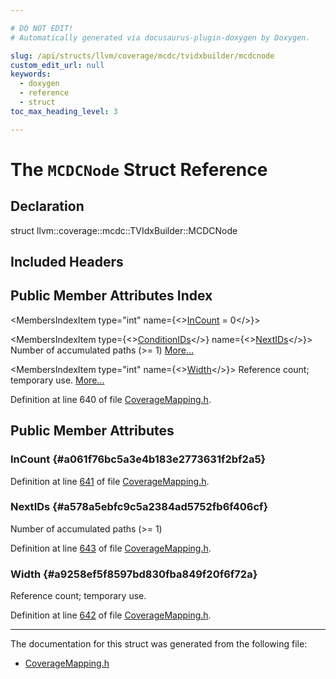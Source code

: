 ```yaml
---

# DO NOT EDIT!
# Automatically generated via docusaurus-plugin-doxygen by Doxygen.

slug: /api/structs/llvm/coverage/mcdc/tvidxbuilder/mcdcnode
custom_edit_url: null
keywords:
  - doxygen
  - reference
  - struct
toc_max_heading_level: 3

---
```





# The `MCDCNode` Struct Reference

<DoxygenPage pluginConfig={pluginConfig}>



## Declaration

<CodeBlock>struct llvm::coverage::mcdc::TVIdxBuilder::MCDCNode</CodeBlock>

## Included Headers

<IncludesList>
<IncludesListItem
  filePath="llvm/ProfileData/Coverage/CoverageMapping.h"
  permalink="/docs/api/files/include/include/llvm/include/llvm/profiledata/include/llvm/profiledata/coverage/coveragemapping-h"
  isLocal="true" />
</IncludesList>

## Public Member Attributes Index

<MembersIndex>

<MembersIndexItem
  type="int"
  name={<><a href="#a061f76bc5a3e4b183e2773631f2bf2a5">InCount</a> = 0</>}>
</MembersIndexItem>

<MembersIndexItem
  type={<><a href="/docs/api/namespaces/llvm/coverage/mcdc/#a9cc68f11a8ddf4b1032a53531107373d">ConditionIDs</a></>}
  name={<><a href="#a578a5ebfc9c5a2384ad5752fb6f406cf">NextIDs</a></>}>
Number of accumulated paths (&gt;= 1) <a href="#a578a5ebfc9c5a2384ad5752fb6f406cf">More...</a>
</MembersIndexItem>

<MembersIndexItem
  type="int"
  name={<><a href="#a9258ef5f8597bd830fba849f20f6f72a">Width</a></>}>
Reference count; temporary use. <a href="#a9258ef5f8597bd830fba849f20f6f72a">More...</a>
</MembersIndexItem>

</MembersIndex>


Definition at line 640 of file <a href="/docs/api/files/include/include/llvm/include/llvm/profiledata/include/llvm/profiledata/coverage/coveragemapping-h">CoverageMapping.h</a>.

<SectionDefinition>

## Public Member Attributes

### InCount {#a061f76bc5a3e4b183e2773631f2bf2a5}

<MemberDefinition
  prototype="int llvm::coverage::mcdc::TVIdxBuilder::MCDCNode::InCount = 0">

Definition at line <a href="/docs/api/files/include/include/llvm/include/llvm/profiledata/include/llvm/profiledata/coverage/coveragemapping-h/#l00641">641</a> of file <a href="/docs/api/files/include/include/llvm/include/llvm/profiledata/include/llvm/profiledata/coverage/coveragemapping-h">CoverageMapping.h</a>.
</MemberDefinition>

### NextIDs {#a578a5ebfc9c5a2384ad5752fb6f406cf}

<MemberDefinition
  prototype="ConditionIDs llvm::coverage::mcdc::TVIdxBuilder::MCDCNode::NextIDs">
Number of accumulated paths (&gt;= 1)

Definition at line <a href="/docs/api/files/include/include/llvm/include/llvm/profiledata/include/llvm/profiledata/coverage/coveragemapping-h/#l00643">643</a> of file <a href="/docs/api/files/include/include/llvm/include/llvm/profiledata/include/llvm/profiledata/coverage/coveragemapping-h">CoverageMapping.h</a>.
</MemberDefinition>

### Width {#a9258ef5f8597bd830fba849f20f6f72a}

<MemberDefinition
  prototype="int llvm::coverage::mcdc::TVIdxBuilder::MCDCNode::Width">
Reference count; temporary use.

Definition at line <a href="/docs/api/files/include/include/llvm/include/llvm/profiledata/include/llvm/profiledata/coverage/coveragemapping-h/#l00642">642</a> of file <a href="/docs/api/files/include/include/llvm/include/llvm/profiledata/include/llvm/profiledata/coverage/coveragemapping-h">CoverageMapping.h</a>.
</MemberDefinition>

</SectionDefinition>

<hr/>

The documentation for this struct was generated from the following file:

<ul>
<li><a href="/docs/api/files/include/include/llvm/include/llvm/profiledata/include/llvm/profiledata/coverage/coveragemapping-h">CoverageMapping.h</a></li>
</ul>

</DoxygenPage>
